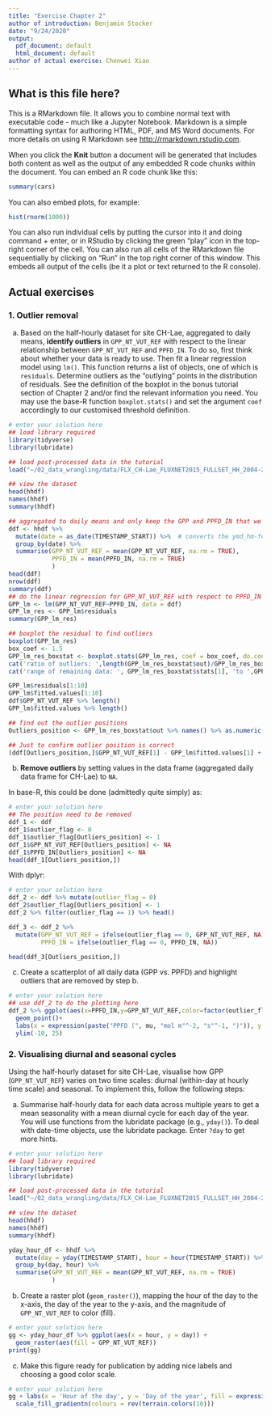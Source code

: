 ```yaml
---
title: "Exercise Chapter 2"
author of introduction: Benjamin Stocker
date: "9/24/2020"
output:
  pdf_document: default
  html_document: default
author of actual exercise: Chenwei Xiao
---
```


## What is this file here?

This is a RMarkdown file. It allows you to combine normal text with executable code - much like a Jupyter Notebook. Markdown is a simple formatting syntax for authoring HTML, PDF, and MS Word documents. For more details on using R Markdown see <http://rmarkdown.rstudio.com>.

When you click the **Knit** button a document will be generated that includes both content as well as the output of any embedded R code chunks within the document. You can embed an R code chunk like this:
```r
summary(cars)
```

You can also embed plots, for example:
```r
hist(rnorm(1000))
```

You can also run individual cells by putting the cursor into it and doing command + enter, or in RStudio by clicking the green "play" icon in the top-right corner of the cell. You can also run all cells of the RMarkdown file sequentially by clicking on "Run" in the top right corner of this window. This embeds all output of the cells (be it a plot or text returned to the R console).

## Actual exercises

### 1. Outlier removal

a. Based on the half-hourly dataset for site CH-Lae, aggregated to daily means, **identify outliers** in `GPP_NT_VUT_REF` with respect to the linear relationship between `GPP_NT_VUT_REF` and `PPFD_IN`. To do so, first think about whether your data is ready to use. Then fit a linear regression model using `lm()`. This function returns a list of objects, one of which is `residuals`. Determine outliers as the "outlying" points in the distribution of residuals. See the definition of the boxplot in the bonus tutorial section of Chapter 2 and/or find the relevant information you need. You may use the base-R function `boxplot.stats()` and set the argument `coef` accordingly to our customised threshold definition.
```r
# enter your solution here
## load library required
library(tidyverse)
library(lubridate)

## load post-processed data in the tutorial
load("~/02_data_wrangling/data/FLX_CH-Lae_FLUXNET2015_FULLSET_HH_2004-2014_1-3_CLEAN.RData")

## view the dataset
head(hhdf)
names(hhdf)
summary(hhdf)

## aggregated to daily means and only keep the GPP and PPFD_IN that we are interested
ddf <- hhdf %>% 
  mutate(date = as_date(TIMESTAMP_START)) %>%  # converts the ymd_hm-formatted date-time object to a date-only object (ymd)
  group_by(date) %>%
  summarise(GPP_NT_VUT_REF = mean(GPP_NT_VUT_REF, na.rm = TRUE),
            PPFD_IN = mean(PPFD_IN, na.rm = TRUE)
            )
head(ddf)
nrow(ddf)
summary(ddf)
## do the linear regression for GPP_NT_VUT_REF with respect to PPFD_IN
GPP_lm <- lm(GPP_NT_VUT_REF~PPFD_IN, data = ddf)
GPP_lm_res <- GPP_lm$residuals
summary(GPP_lm_res)

## boxplot the residual to find outliers
boxplot(GPP_lm_res)
box_coef <- 1.5
GPP_lm_res_boxstat <- boxplot.stats(GPP_lm_res, coef = box_coef, do.conf = F, do.out = T)
cat('ratio of outliers: ',length(GPP_lm_res_boxstat$out)/GPP_lm_res_boxstat$n, 'under coef = ',box_coef)
cat('range of remaining data: ', GPP_lm_res_boxstat$stats[1], 'to ',GPP_lm_res_boxstat$stats[5])

GPP_lm$residuals[1:10]
GPP_lm$fitted.values[1:10]
ddf$GPP_NT_VUT_REF %>% length()
GPP_lm$fitted.values %>% length()

## find out the outlier positions
Outliers_position <- GPP_lm_res_boxstat$out %>% names() %>% as.numeric()

## Just to confirm outlier position is correct
(ddf[Outliers_position,]$GPP_NT_VUT_REF[1] - GPP_lm$fitted.values[1] + GPP_lm$residuals[1]) < 1e-5

```

b. **Remove outliers** by setting values in the data frame (aggregated daily data frame for CH-Lae) to `NA`.

In base-R, this could be done (admittedly quite simply) as:
```r
# enter your solution here
## The position need to be removed
ddf_1 <- ddf
ddf_1$outlier_flag <- 0
ddf_1$outlier_flag[Outliers_position] <- 1
ddf_1$GPP_NT_VUT_REF[Outliers_position] <- NA
ddf_1$PPFD_IN[Outliers_position] <- NA
head(ddf_1[Outliers_position,])
```

With dplyr:
```r
# enter your solution here
ddf_2 <- ddf %>% mutate(outlier_flag = 0)
ddf_2$outlier_flag[Outliers_position] <- 1
ddf_2 %>% filter(outlier_flag == 1) %>% head()

ddf_3 <- ddf_2 %>%
  mutate(GPP_NT_VUT_REF = ifelse(outlier_flag == 0, GPP_NT_VUT_REF, NA),
         PPFD_IN = ifelse(outlier_flag == 0, PPFD_IN, NA))

head(ddf_3[Outliers_position,])
```

c. Create a scatterplot of all daily data (GPP vs. PPFD) and highlight outliers that are removed by step b.
```r
# enter your solution here
## use ddf_2 to do the plotting here
ddf_2 %>% ggplot(aes(x=PPFD_IN,y=GPP_NT_VUT_REF,color=factor(outlier_flag))) +
  geom_point()+
  labs(x = expression(paste("PPFD (", mu, "mol m"^-2, "s"^-1, ")")), y = expression(paste("GPP (gC m"^-2, "s"^-1, ")")) ) +
  ylim(-10, 25)

```

### 2. Visualising diurnal and seasonal cycles

Using the half-hourly dataset for site CH-Lae, visualise how GPP (`GPP_NT_VUT_REF`) varies on two time scales: diurnal (within-day at hourly time scale) and seasonal. To implement this, follow the following steps:

a. Summarise half-hourly data for each data across multiple years to get a mean seasonality with a mean diurnal cycle for each day of the year. You will use functions from the lubridate package (e.g., `yday()`). To deal with date-time objects, use the lubridate package. Enter `?day` to get more hints.
```r
# enter your solution here
## load library required
library(tidyverse)
library(lubridate)

## load post-processed data in the tutorial
load("~/02_data_wrangling/data/FLX_CH-Lae_FLUXNET2015_FULLSET_HH_2004-2014_1-3_CLEAN.RData")

## view the dataset
head(hhdf)
names(hhdf)
summary(hhdf)

yday_hour_df <- hhdf %>% 
  mutate(day = yday(TIMESTAMP_START), hour = hour(TIMESTAMP_START)) %>%  # converts the ymd_hm-formatted to yday and day hour
  group_by(day, hour) %>%
  summarise(GPP_NT_VUT_REF = mean(GPP_NT_VUT_REF, na.rm = TRUE)
            )

```

b. Create a raster plot (`geom_raster()`), mapping the hour of the day to the x-axis, the day of the year to the y-axis, and the magnitude of `GPP_NT_VUT_REF` to color (fill).
```r
# enter your solution here
gg <- yday_hour_df %>% ggplot(aes(x = hour, y = day)) + 
  geom_raster(aes(fill = GPP_NT_VUT_REF))
print(gg)
```

c. Make this figure ready for publication by adding nice labels and choosing a good color scale.
```r
# enter your solution here
gg + labs(x = 'Hour of the day', y = 'Day of the year', fill = expression(paste("GPP (gC m"^-2, "s"^-1, ")"))) +
  scale_fill_gradientn(colours = rev(terrain.colors(10)))
  
```
